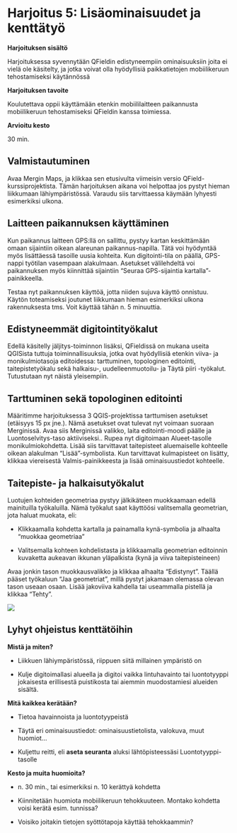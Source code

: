 # **Harjoitus 5: Lisäominaisuudet ja kenttätyö**

**Harjoituksen sisältö**

Harjoituksessa syvennytään QFieldin edistyneempiin ominaisuuksiin joita ei vielä ole käsitelty, ja jotka voivat olla hyödyllisiä paikkatietojen mobiilikeruun tehostamiseksi käytännössä

**Harjoituksen tavoite**

Koulutettava oppii käyttämään etenkin mobiililaitteen paikannusta mobiilikeruun tehostamiseksi QFieldin kanssa toimiessa.

**Arvioitu kesto**

30 min.

## **Valmistautuminen**

Avaa Mergin Maps, ja klikkaa sen etusivulta viimeisin versio QField-kurssiprojektista. Tämän harjoituksen aikana voi helpottaa jos pystyt hieman liikkumaan lähiympäristössä. Varaudu siis tarvittaessa käymään lyhyesti esimerkiksi ulkona.

## **Laitteen paikannuksen käyttäminen**

Kun paikannus laitteen GPS:llä on sallittu, pystyy kartan keskittämään omaan sijaintiin oikean alareunan paikannus-napilla. Tätä voi hyödyntää myös lisättäessä tasoille uusia kohteita. Kun digitointi-tila on päällä, GPS-nappi työtilan vasempaan alakulmaan. Asetukset välilehdeltä voi paikannuksen myös kiinnittää sijaintiin "Seuraa GPS-sijaintia kartalla"-painikkeella.

Testaa nyt paikannuksen käyttöä, jotta niiden sujuva käyttö onnistuu. Käytön toteamiseksi joutunet liikkumaan hieman esimerkiksi ulkona rakennuksesta tms. Voit käyttää tähän n. 5 minuuttia.

## **Edistyneemmät digitointityökalut**

Edellä käsitelly jäljitys-toiminnon lisäksi, QFieldissä on mukana useita QGISista tuttuja toiminnallisuuksia, jotka ovat hyödyllisiä etenkin viiva- ja monikulmiotasoja editoidessa: tarttuminen, topologinen editointi, taitepistetyökalu sekä halkaisu-, uudelleenmuotoilu- ja Täytä piiri -työkalut. Tutustutaan nyt näistä yleisempiin.

## **Tarttuminen sekä topologinen editointi**

Määritimme harjoituksessa 3 QGIS-projektissa tarttumisen asetukset (etäisyys 15 px jne.). Nämä asetukset ovat tulevat nyt voimaan suoraan Merginissä. Avaa siis Merginissä valikko, laita editointi-moodi päälle ja Luontoselvitys-taso aktiiviseksi.. Rupea nyt digitoimaan Alueet-tasolle monikulmiokohdetta. Lisää siis tarvittavat taitepisteet aluemaiselle kohteelle oikean alakulman "Lisää"-symbolista. Kun tarvittavat kulmapisteet on lisätty, klikkaa viereisestä Valmis-painikkeesta ja lisää ominaisuustiedot kohteelle.

## **Taitepiste- ja halkaisutyökalut**

Luotujen kohteiden geometriaa pystyy jälkikäteen muokkaamaan edellä mainituilla työkaluilla. Nämä työkalut saat käyttöösi valitsemalla geometrian, jota haluat muokata, eli:

-   Klikkaamalla kohdetta kartalla ja painamalla kynä-symbolia ja alhaalta "muokkaa geometriaa"

-   Valitsemalla kohteen kohdelistasta ja klikkaamalla geometrian editoinnin kuvaketta aukeavan ikkunan yläpalkista (kynä ja viiva taitepisteineen)

Avaa jonkin tason muokkausvalikko ja klikkaa alhaalta "Edistynyt". Täällä pääset työkaluun "Jaa geometriat", millä pystyt jakamaan olemassa olevan tason useaan osaan. Lisää jakoviiva kahdella tai useammalla pistellä ja klikkaa "Tehty".

![](img/harjoitus_5/image1.png)

## **Lyhyt ohjeistus kenttätöihin**

**Mistä ja miten?**

-   Liikkuen lähiympäristössä, riippuen siitä millainen ympäristö on

-   Kulje digitoimallasi alueella ja digitoi vaikka lintuhavainto tai luontotyyppi jokaisesta erillisestä puistikosta tai aiemmin muodostamiesi alueiden sisältä.

**Mitä kaikkea kerätään?**

-   Tietoa havainnoista ja luontotyypeistä

-   Täytä eri ominaisuustiedot: ominaisuustietolista, valokuva, muut huomiot...

-   Kuljettu reitti, eli **aseta seuranta** aluksi lähtöpisteessäsi Luontotyyppi-tasolle

**Kesto ja muita huomioita?**

-   n\. 30 min., tai esimerkiksi n. 10 kerättyä kohdetta

-   Kiinnitetään huomiota mobiilikeruun tehokkuuteen. Montako kohdetta voisi kerätä esim. tunnissa?

-   Voisiko joitakin tietojen syöttötapoja käyttää tehokkaammin?

\
\